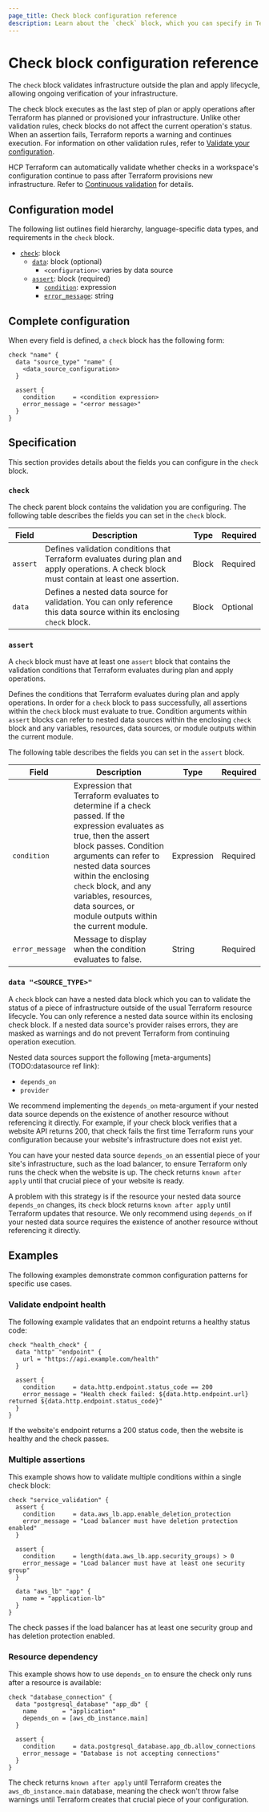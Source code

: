 ```yaml
---
page_title: Check block configuration reference
description: Learn about the `check` block, which you can specify in Terraform configuration to validate infrastructure outside the usual resource lifecycle.
---
```


# Check block configuration reference

The `check` block validates infrastructure outside the plan and apply lifecycle, allowing ongoing verification of your infrastructure.

The check block executes as the last step of plan or apply operations after Terraform has planned or provisioned your infrastructure. Unlike other validation rules, check blocks do not affect the current operation's status. When an assertion fails, Terraform reports a warning and continues execution. For information on other validation rules, refer to [Validate your configuration](/terraform/language/expressions/custom-conditions).

HCP Terraform can automatically validate whether checks in a workspace's configuration continue to pass after Terraform provisions new infrastructure. Refer to [Continuous validation](/terraform/cloud-docs/workspaces/health#continuous-validation) for details.

## Configuration model

The following list outlines field hierarchy, language-specific data types, and requirements in the `check` block.

- [`check`](#check): block
  - [`data`](#check-data-source_type): block (optional)
    - `<configuration>`: varies by data source
  - [`assert`](#check-assert): block (required)
    - [`condition`](#check-assert-condition): expression
    - [`error_message`](#check-assert-error_message): string

## Complete configuration

When every field is defined, a `check` block has the following form:

```hcl
check "name" {
  data "source_type" "name" {
    <data_source_configuration>
  }

  assert {
    condition     = <condition expression>
    error_message = "<error message>"
  }
}
```

## Specification

This section provides details about the fields you can configure in the `check` block.

### `check`

The check parent block contains the validation you are configuring. The following table describes the fields you can set in the `check` block.

| Field | Description | Type | Required |
| --- | --- | --- | --- |
| `assert` | Defines validation conditions that Terraform evaluates during plan and apply operations. A check block must contain at least one assertion. | Block | Required |
| `data` | Defines a nested data source for validation. You can only reference this data source within its enclosing `check` block. | Block | Optional |

### `assert`
A `check` block must have at least one `assert` block that contains the validation conditions that Terraform evaluates during plan and apply operations.

Defines the conditions that Terraform evaluates during plan and apply operations. In order for a `check` block to pass successfully, all assertions within the `check` block must evaluate to true. Condition arguments within `assert` blocks can refer to nested data sources within the enclosing `check` block and any variables, resources, data sources, or module outputs within the current module.

The following table describes the fields you can set in the `assert` block.

| Field | Description | Type | Required |
| --- | --- | --- | --- |
| `condition` | Expression that Terraform evaluates to determine if a check passed. If the expression evaluates as true, then the assert block passes. Condition arguments can refer to nested data sources within the enclosing `check` block, and any variables, resources, data sources, or module outputs within the current module. | Expression | Required |
| `error_message` | Message to display when the condition evaluates to false. | String | Required |

### `data "<SOURCE_TYPE>"`

A `check` block can have a nested data block which you can to validate the status of a piece of infrastructure outside of the usual Terraform resource lifecycle. You can only reference a nested data source within its enclosing check block. If a nested data source's provider raises errors, they are masked as warnings and do not prevent Terraform from continuing operation execution.

Nested data sources support the following [meta-arguments](TODO:datasource ref link):
- `depends_on`
- `provider`

We recommend implementing the `depends_on` meta-argument if your nested data source depends on the existence of another resource without referencing it directly. For example, if your check block verifies that a website API returns 200, that check fails the first time Terraform runs your configuration because your website's infrastructure does not exist yet. 

You can have your nested data source `depends_on` an essential piece of your site's infrastructure, such as the load balancer, to ensure Terraform only runs the check when the website is up. The check returns `known after apply` until that crucial piece of your website is ready. 

A problem with this strategy is if the resource your nested data source `depends_on` changes, its `check` block returns `known after apply` until Terraform updates that resource. We only recommend using `depends_on` if your nested data source requires the existence of another resource without referencing it directly.

## Examples

The following examples demonstrate common configuration patterns for specific use cases.

### Validate endpoint health

The following example validates that an endpoint returns a healthy status code:

```hcl
check "health_check" {
  data "http" "endpoint" {
    url = "https://api.example.com/health"
  }

  assert {
    condition     = data.http.endpoint.status_code == 200
    error_message = "Health check failed: ${data.http.endpoint.url} returned ${data.http.endpoint.status_code}"
  }
}
```

If the website's endpoint returns a 200 status code, then the website is healthy and the check passes.  

### Multiple assertions

This example shows how to validate multiple conditions within a single check block:

```hcl
check "service_validation" {
  assert {
    condition     = data.aws_lb.app.enable_deletion_protection
    error_message = "Load balancer must have deletion protection enabled"
  }

  assert {
    condition     = length(data.aws_lb.app.security_groups) > 0
    error_message = "Load balancer must have at least one security group"
  }

  data "aws_lb" "app" {
    name = "application-lb"
  }
}
```

The check passes if the load balancer has at least one security group and has deletion protection enabled. 

### Resource dependency

This example shows how to use `depends_on` to ensure the check only runs after a resource is available:

```hcl
check "database_connection" {
  data "postgresql_database" "app_db" {
    name       = "application"
    depends_on = [aws_db_instance.main]
  }

  assert {
    condition     = data.postgresql_database.app_db.allow_connections
    error_message = "Database is not accepting connections"
  }
}
```

The check returns `known after apply` until Terraform creates the `aws_db_instance.main` database, meaning the check won't throw false warnings until Terraform creates that crucial piece of your configuration.